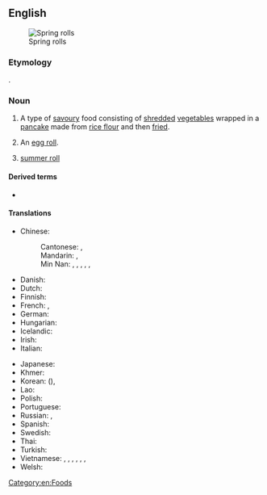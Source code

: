 {{also|spring-roll}}

==English==
[[File:VegetableSpringRolls.JPG|thumb|Spring rolls]]

===Etymology===
{{calque|en|zh|春捲|tr=chūnjuǎn}}.

===Noun===
{{wikipedia}}
{{wikipedia|Gỏi cuốn}}
{{en-noun}}

# A type of [[savoury]] food consisting of [[shred]]ded [[vegetable]]s wrapped in a [[pancake]] made from [[rice flour]] and then [[fried]].
# {{lb|en|US}} An [[egg roll]].
# [[summer roll]]

====Derived terms====
* {{l|en|spring roll wrapper}}

====Translations====
{{trans-top|shredded vegetables wrapped in a pancake}}
* Chinese:
*: Cantonese: {{t|yue|春捲|sc=Hant}}, {{t|yue|春卷|tr=ceon1 gyun2|sc=Hant}}
*: Mandarin: {{t+|cmn|春捲|sc=Hani}}, {{t+|cmn|春卷|tr=chūnjuǎn|sc=Hani}}
*: Min Nan: {{t+|nan|潤餅𩛩|sc=Hani}}, {{t|nan|润饼𩠃|tr=jūn-piáⁿ-kauh, lūn-piáⁿ-kauh|sc=Hani}}, {{t|nan|潤餅|sc=Hani}}, {{t|nan|润饼|tr=jūn-piáⁿ, lūn-piáⁿ|sc=Hani}}, {{t|nan|春餅|sc=Hani}}, {{t|nan|春饼|tr=chhun-piáⁿ|sc=Hani}}
* Danish: {{t|da|forårsrulle|c}}
* Dutch: {{t+|nl|loempia|c}}
* Finnish: {{t+|fi|kevätrulla}}
* French: {{t+|fr|rouleau de printemps|m}}, {{t|fr|rouleau printanier|m}}
* German: {{t+|de|Frühlingsrolle|f}}
* Hungarian: {{t|hu|tavaszi tekercs}}
* Icelandic: {{t|is|vorrúlla|f}}
* Irish: {{t|ga|rollóg earraigh|f}}
* Italian: {{t|it|involtino primavera|m}}
{{trans-mid}}
* Japanese: {{t|ja|春巻き|tr=はるまき, harumaki|sc=Jpan}}
* Khmer: {{t-needed|km}}
* Korean: {{t|ko|춘권|sc=Kore}} ({{t|ko|春卷|sc=Kore}}), {{t|ko|춘권피|sc=Kore}}
* Lao: {{t|lo|ຢໍ}}
* Polish: {{t+|pl|sajgonka|f}}
* Portuguese: {{t|pt|rolinho primavera|m}}
* Russian: {{t+|ru|спринг-ро́лл|m}}, {{t|ru|весе́нний руле́т|m}}
* Spanish: {{t-needed|es}}
* Swedish: {{t+|sv|vårrulle|c}}
* Thai: {{t+|th|เปาะเปี๊ยะ}}
* Turkish: {{t|tr|Çin böreği}}
* Vietnamese: {{t+|vi|nem rán}} {{qualifier|northern Vietnam}}, {{t+|vi|nem}}, {{t+|vi|chả giò}} {{qualifier|southern Vietnam}}, {{l|vi|chả cuốn}}, {{l|vi|chả ram}}, {{l|vi|chả nem}}, {{l|vi|chả phòng}}
* Welsh: {{t|cy|crempog lysiau|f}}
{{trans-bottom}}

{{trans-see|egg roll}}

{{trans-see|summer roll}}

[[Category:en:Foods]]